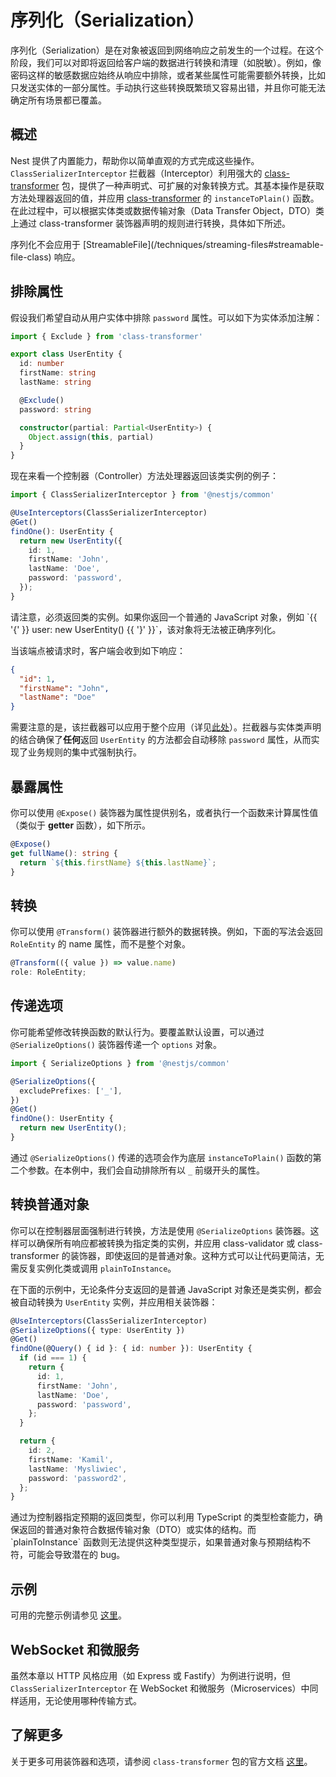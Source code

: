 # 序列化（Serialization）

序列化（Serialization）是在对象被返回到网络响应之前发生的一个过程。在这个阶段，我们可以对即将返回给客户端的数据进行转换和清理（如脱敏）。例如，像密码这样的敏感数据应始终从响应中排除，或者某些属性可能需要额外转换，比如只发送实体的一部分属性。手动执行这些转换既繁琐又容易出错，并且你可能无法确定所有场景都已覆盖。

## 概述

Nest 提供了内置能力，帮助你以简单直观的方式完成这些操作。`ClassSerializerInterceptor` 拦截器（Interceptor）利用强大的 [class-transformer](https://github.com/typestack/class-transformer) 包，提供了一种声明式、可扩展的对象转换方式。其基本操作是获取方法处理器返回的值，并应用 [class-transformer](https://github.com/typestack/class-transformer) 的 `instanceToPlain()` 函数。在此过程中，可以根据实体类或数据传输对象（Data Transfer Object，DTO）类上通过 class-transformer 装饰器声明的规则进行转换，具体如下所述。

<CalloutInfo>
  序列化不会应用于 [StreamableFile](/techniques/streaming-files#streamable-file-class) 响应。
</CalloutInfo>

## 排除属性

假设我们希望自动从用户实体中排除 `password` 属性。可以如下为实体添加注解：

```ts
import { Exclude } from 'class-transformer'

export class UserEntity {
  id: number
  firstName: string
  lastName: string

  @Exclude()
  password: string

  constructor(partial: Partial<UserEntity>) {
    Object.assign(this, partial)
  }
}
```

现在来看一个控制器（Controller）方法处理器返回该类实例的例子：

```ts
import { ClassSerializerInterceptor } from '@nestjs/common'

@UseInterceptors(ClassSerializerInterceptor)
@Get()
findOne(): UserEntity {
  return new UserEntity({
    id: 1,
    firstName: 'John',
    lastName: 'Doe',
    password: 'password',
  });
}
```

<CalloutInfo type='warning'>
请注意，必须返回类的实例。如果你返回一个普通的 JavaScript 对象，例如 `{{ '{' }} user: new UserEntity() {{ '}' }}`，该对象将无法被正确序列化。
</CalloutInfo>

当该端点被请求时，客户端会收到如下响应：

```json
{
  "id": 1,
  "firstName": "John",
  "lastName": "Doe"
}
```

需要注意的是，该拦截器可以应用于整个应用（详见[此处](https://docs.nestjs.com/interceptors#binding-interceptors)）。拦截器与实体类声明的结合确保了**任何**返回 `UserEntity` 的方法都会自动移除 `password` 属性，从而实现了业务规则的集中式强制执行。

## 暴露属性

你可以使用 `@Expose()` 装饰器为属性提供别名，或者执行一个函数来计算属性值（类似于 **getter** 函数），如下所示。

```ts
@Expose()
get fullName(): string {
  return `${this.firstName} ${this.lastName}`;
}
```

## 转换

你可以使用 `@Transform()` 装饰器进行额外的数据转换。例如，下面的写法会返回 `RoleEntity` 的 name 属性，而不是整个对象。

```ts
@Transform(({ value }) => value.name)
role: RoleEntity;
```

## 传递选项

你可能希望修改转换函数的默认行为。要覆盖默认设置，可以通过 `@SerializeOptions()` 装饰器传递一个 `options` 对象。

```ts
import { SerializeOptions } from '@nestjs/common'

@SerializeOptions({
  excludePrefixes: ['_'],
})
@Get()
findOne(): UserEntity {
  return new UserEntity();
}
```

通过 `@SerializeOptions()` 传递的选项会作为底层 `instanceToPlain()` 函数的第二个参数。在本例中，我们会自动排除所有以 `_` 前缀开头的属性。

## 转换普通对象

你可以在控制器层面强制进行转换，方法是使用 `@SerializeOptions` 装饰器。这样可以确保所有响应都被转换为指定类的实例，并应用 class-validator 或 class-transformer 的装饰器，即使返回的是普通对象。这种方式可以让代码更简洁，无需反复实例化类或调用 `plainToInstance`。

在下面的示例中，无论条件分支返回的是普通 JavaScript 对象还是类实例，都会被自动转换为 `UserEntity` 实例，并应用相关装饰器：

```ts
@UseInterceptors(ClassSerializerInterceptor)
@SerializeOptions({ type: UserEntity })
@Get()
findOne(@Query() { id }: { id: number }): UserEntity {
  if (id === 1) {
    return {
      id: 1,
      firstName: 'John',
      lastName: 'Doe',
      password: 'password',
    };
  }

  return {
    id: 2,
    firstName: 'Kamil',
    lastName: 'Mysliwiec',
    password: 'password2',
  };
}
```

<CalloutInfo>
  通过为控制器指定预期的返回类型，你可以利用 TypeScript
  的类型检查能力，确保返回的普通对象符合数据传输对象（DTO）或实体的结构。而 `plainToInstance`
  函数则无法提供这种类型提示，如果普通对象与预期结构不符，可能会导致潜在的 bug。
</CalloutInfo>

## 示例

可用的完整示例请参见 [这里](https://github.com/nestjs/nest/tree/master/sample/21-serializer)。

## WebSocket 和微服务

虽然本章以 HTTP 风格应用（如 Express 或 Fastify）为例进行说明，但 `ClassSerializerInterceptor` 在 WebSocket 和微服务（Microservices）中同样适用，无论使用哪种传输方式。

## 了解更多

关于更多可用装饰器和选项，请参阅 `class-transformer` 包的官方文档 [这里](https://github.com/typestack/class-transformer)。

